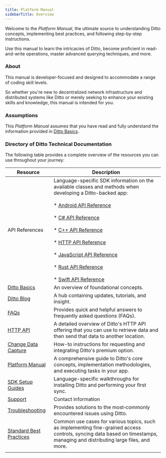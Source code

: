 ---
title: Platform Manual
sidebarTitle: Overview
---

Welcome to the _Platform Manual_, the ultimate source to understanding Ditto concepts, implementing best practices, and following step-by-step instructions.

Use this manual to learn the intricacies of Ditto, become proficient in read-and-write operations, master advanced querying techniques, and more.

### About[](#KU9ae)

This manual is developer-focused and designed to accommodate a range of coding skill levels.

So whether you're new to decentralized network infrastructure and distributed systems like Ditto or merely seeking to enhance your existing skills and knowledge, this manual is intended for you.

### Assumptions[](#29ANz)

This _Platform Manual_ assumes that you have read and fully understand the information provided in [Ditto Basics](/v4-4/ditto-basics).

### Directory of Ditto Technical Documentation[](#PzEGE)

The following table provides a complete overview of the resources you can use throughout your journey:

| **Resource** | **Description** |
| --- | --- |
| API References | Language-specific SDK information on the available classes and methods when developing a Ditto-backed app:<br/><br/>* [Android API Reference](https://software.ditto.live/android/Ditto/4.4.1/api-reference/ "Android API Reference")<br/>    <br/>* [C# API Reference](https://software.ditto.live/dotnet/Ditto/4.4.1/api-reference/ "C# API Reference")<br/>    <br/>* [C++ API Reference](https://software.ditto.live/cpp/Ditto/4.4.1/api-reference/ "C++ API Reference")<br/>    <br/>* [HTTP API Reference](https://legacydocs.ditto.live/http/api "HTTP API Reference")<br/>    <br/>* [JavaScript API Reference](https://software.ditto.live/js/Ditto/4.4.1/api-reference/ "JavaScript API Reference")<br/>    <br/>* [Rust API Reference](https://software.ditto.live/rust/Ditto/4.4.1/x86_64-unknown-linux-gnu/docs/dittolive_ditto/index.html "Rust API Reference")<br/>    <br/>* [Swift API Reference](https://software.ditto.live/cocoa/DittoSwift/4.4.1/api-reference/ "Swift API Reference") |
| [Ditto Basics](/v4-4/ditto-basics) | An overview of foundational concepts. |
| [Ditto Blog](https://www.ditto.live/blog "Ditto Blog") | A hub containing updates, tutorials, and insight. |
| [FAQs](#MqBksbUV5p5YPL5YdSMaJ) | Provides quick and helpful answers to frequently asked questions (FAQs). |
| [HTTP API](#TqWDcet3fI3M5VGayqLaf) | A detailed overview of Ditto's HTTP API offering that you can use to retrieve data and then send that data to another location. |
| [Change Data Capture](#aUMH3XRjTkq8R8UOG0R_x) | How-to instructions for requesting and integrating Ditto's premium option. |
| [Platform Manual](/v4-4/SuPiwTWZQ7VQ-iYmPIjuk) | A comprehensive guide to Ditto's core concepts, implementation methodologies, and executing tasks in your app. |
| [SDK Setup Guides](/v4-4/setup-guides) | Language-specific walkthroughs for installing Ditto and performing your first sync. |
| [Support](#gXAdbUACkIJGYg9wkARM3) | Contact information |
| [Troubleshooting](#DPzHHyeHNbCiXnHqg2loy) | Provides solutions to the most‑commonly encountered issues using Ditto. |
| [Standard Best Practices](#6UwS79yhTwIXM4zu0O9zH) | Common use cases for various topics, such as implementing fine-grained access controls, syncing data based on timestamps, managing and distributing large files, and more. |
|     |     |
